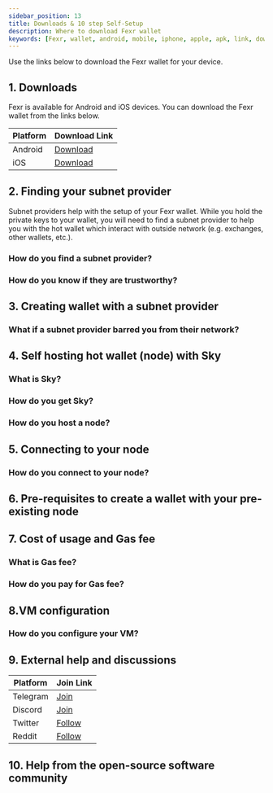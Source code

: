 ```yaml
---
sidebar_position: 13
title: Downloads & 10 step Self-Setup
description: Where to download Fexr wallet
keywords: [Fexr, wallet, android, mobile, iphone, apple, apk, link, download, online]
---
```


Use the links below to download the Fexr wallet for your device.

## 1. Downloads

Fexr is available for Android and iOS devices. You can download the Fexr wallet from the links below.

| Platform | Download Link |
| -------- | ------------- |
| Android | [Download](https://play.google.com/store/apps/details?id=com.getfexr.core&hl=en&gl=US) |
| iOS | [Download](https://apps.apple.com/app/fexr-wallet/id1631128786) |

## 2. Finding your subnet provider

Subnet providers help with the setup of your Fexr wallet. While you hold the private keys to your wallet, you will need to find a subnet provider to help you with the hot wallet which interact with outside network (e.g. exchanges, other wallets, etc.).

### How do you find a subnet provider?



### How do you know if they are trustworthy?

## 3. Creating wallet with a subnet provider

### What if a subnet provider barred you from their network?

## 4. Self hosting hot wallet (node) with Sky

### What is Sky?

### How do you get Sky?

### How do you host a node?

## 5. Connecting to your node

### How do you connect to your node?

## 6. Pre-requisites to create a wallet with your pre-existing node

## 7. Cost of usage and Gas fee

### What is Gas fee?

### How do you pay for Gas fee?

## 8.VM configuration

### How do you configure your VM?

## 9. External help and discussions

| Platform | Join Link |
| -------- | ------------- |
| Telegram | [Join](https://t.me/fexr) |
| Discord | [Join](https://discord.gg/4Z3Q2Z4) |
| Twitter | [Follow](https://twitter.com/fexr) |
| Reddit | [Follow](https://www.reddit.com/r/fexr/) |

## 10. Help from the open-source software community